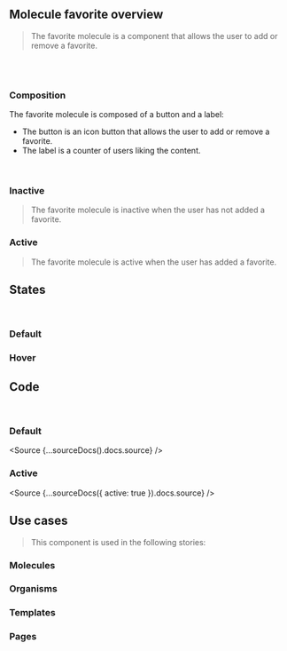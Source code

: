
<Meta title="Molecules/Favorite/Overview" />

## Molecule favorite overview

> The favorite molecule is a component that allows the user to add or remove a favorite.

<br />
<br />

### Composition

The favorite molecule is composed of a button and a label:

- The button is an icon button that allows the user to add or remove a favorite.
- The label is a counter of users liking the content.

<br />

### Inactive

> The favorite molecule is inactive when the user has not added a favorite.

<Canvas>
  <Story of={FavoriteStories.Favorite}></Story>
</Canvas>

### Active

> The favorite molecule is active when the user has added a favorite.

<Canvas>
  <Story of={FavoriteStories.FavoriteActive}></Story>
</Canvas>

## States

<br />

### Default

<Canvas>
  <Story of={FavoriteStories.Favorite}></Story>
  <Story of={FavoriteStories.FavoriteActive}></Story>
</Canvas>

### Hover

<Canvas>
  <Story of={FavoriteStories.FavoriteHover}></Story>
  <Story of={FavoriteStories.FavoriteActiveHover}></Story>
</Canvas>

## Code

<br />

### Default

<Source {...sourceDocs().docs.source} />

### Active

<Source {...sourceDocs({ active: true }).docs.source} />

## Use cases

> This component is used in the following stories:

### Molecules

### Organisms

### Templates

### Pages
